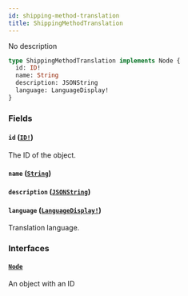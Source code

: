 ```yaml
---
id: shipping-method-translation
title: ShippingMethodTranslation
---
```


No description

```graphql
type ShippingMethodTranslation implements Node {
  id: ID!
  name: String
  description: JSONString
  language: LanguageDisplay!
}
```

### Fields

#### `id` ([`ID!`](../../../developer/api-reference/scalars/id))

The ID of the object.

#### `name` ([`String`](../../../developer/api-reference/scalars/string))

#### `description` ([`JSONString`](../../../developer/api-reference/scalars/json-string))

#### `language` ([`LanguageDisplay!`](../../../developer/api-reference/objects/language-display))

Translation language.

### Interfaces

#### [`Node`](../../../developer/api-reference/interfaces/node)

An object with an ID
